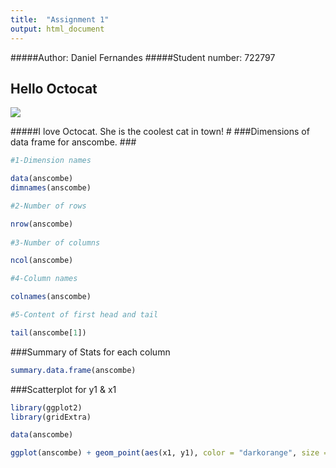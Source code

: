 ```yaml
---
title:  "Assignment 1"
output: html_document
---
```





#####Author: Daniel Fernandes 
#####Student number: 722797

<H2>Hello Octocat</H2>

![](https://dl.dropboxusercontent.com/u/11805474/painblogr/biostats/assignments/octocat.png)


#####I love Octocat. She is the coolest cat in town!
#
###Dimensions of data frame for anscombe.
###


```r
#1-Dimension names

data(anscombe)
dimnames(anscombe)

#2-Number of rows

nrow(anscombe)
 
#3-Number of columns

ncol(anscombe)

#4-Column names

colnames(anscombe)

#5-Content of first head and tail

tail(anscombe[1])

```


###Summary of Stats for each column

```r
summary.data.frame(anscombe)
```

###Scatterplot for y1 & x1

```r
library(ggplot2)
library(gridExtra)

data(anscombe)

ggplot(anscombe) + geom_point(aes(x1, y1), color = "darkorange", size = 3) + theme_bw() + scale_x_continuous(breaks = seq(0, 20, 2)) + scale_y_continuous(breaks = seq(0, 12, 2)) + geom_abline(intercept = 3, slope = 0.5, color = "cornflowerblue") + expand_limits(x = 0, y = 0) + labs(title = " y1 vs. x1")
```

